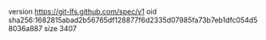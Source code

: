 version https://git-lfs.github.com/spec/v1
oid sha256:1682815abad2b56765df128877f6d2335d07985fa73b7eb1dfc054d58036a887
size 3407
